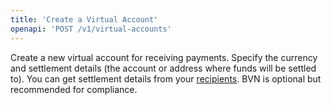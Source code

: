 ```yaml
---
title: 'Create a Virtual Account'
openapi: 'POST /v1/virtual-accounts'
---
```


Create a new virtual account for receiving payments. Specify the currency and settlement details (the account or address where funds will be settled to). You can get settlement details from your [recipients](/api-reference/recipient/get). BVN is optional but recommended for compliance.
